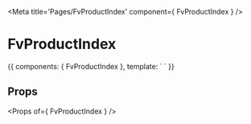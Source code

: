 
<Meta title='Pages/FvProductIndex' component={ FvProductIndex } />

# FvProductIndex

<Canvas>
<Story name='Common' height='150px'>{{
  components: { FvProductIndex },
  template: `<FvProductIndex>
  </FvProductIndex>`
}}</Story>
</Canvas>

## Props

<Props of={ FvProductIndex } />

